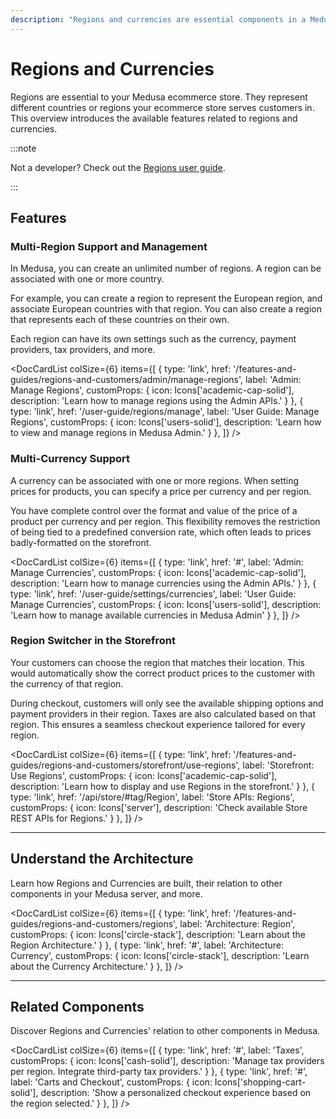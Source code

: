 ```yaml
---
description: "Regions and currencies are essential components in a Medusa ecommerce store. Learn about the available features and guides."
---
```



# Regions and Currencies

Regions are essential to your Medusa ecommerce store. They represent different countries or regions your ecommerce store serves customers in. This overview introduces the available features related to regions and currencies.

:::note

Not a developer? Check out the [Regions user guide](../../user-guide/regions/index.md).

:::

## Features

### Multi-Region Support and Management

In Medusa, you can create an unlimited number of regions. A region can be associated with one or more country.

For example, you can create a region to represent the European region, and associate European countries with that region. You can also create a region that represents each of these countries on their own.

Each region can have its own settings such as the currency, payment providers, tax providers, and more.

<DocCardList colSize={6} items={[
  {
    type: 'link',
    href: '/features-and-guides/regions-and-customers/admin/manage-regions',
    label: 'Admin: Manage Regions',
    customProps: {
      icon: Icons['academic-cap-solid'],
      description: 'Learn how to manage regions using the Admin APIs.'
    }
  },
  {
    type: 'link',
    href: '/user-guide/regions/manage',
    label: 'User Guide: Manage Regions',
    customProps: {
      icon: Icons['users-solid'],
      description: 'Learn how to view and manage regions in Medusa Admin.'
    }
  },
]} />

### Multi-Currency Support

A currency can be associated with one or more regions. When setting prices for products, you can specify a price per currency and per region.

You have complete control over the format and value of the price of a product per currency and per region. This flexibility removes the restriction of being tied to a predefined conversion rate, which often leads to prices badly-formatted on the storefront.

<DocCardList colSize={6} items={[
  {
    type: 'link',
    href: '#',
    label: 'Admin: Manage Currencies',
    customProps: {
      icon: Icons['academic-cap-solid'],
      description: 'Learn how to manage currencies using the Admin APIs.'
    }
  },
  {
    type: 'link',
    href: '/user-guide/settings/currencies',
    label: 'User Guide: Manage Currencies',
    customProps: {
      icon: Icons['users-solid'],
      description: 'Learn how to manage available currencies in Medusa Admin'
    }
  },
]} />

### Region Switcher in the Storefront

Your customers can choose the region that matches their location. This would automatically show the correct product prices to the customer with the currency of that region.

During checkout, customers will only see the available shipping options and payment providers in their region. Taxes are also calculated based on that region. This ensures a seamless checkout experience tailored for every region.

<DocCardList colSize={6} items={[
  {
    type: 'link',
    href: '/features-and-guides/regions-and-customers/storefront/use-regions',
    label: 'Storefront: Use Regions',
    customProps: {
      icon: Icons['academic-cap-solid'],
      description: 'Learn how to display and use Regions in the storefront.'
    }
  },
  {
    type: 'link',
    href: '/api/store/#tag/Region',
    label: 'Store APIs: Regions',
    customProps: {
      icon: Icons['server'],
      description: 'Check available Store REST APIs for Regions.'
    }
  },
]} />

---

## Understand the Architecture

Learn how Regions and Currencies are built, their relation to other components in your Medusa server, and more.

<DocCardList colSize={6} items={[
  {
    type: 'link',
    href: '/features-and-guides/regions-and-customers/regions',
    label: 'Architecture: Region',
    customProps: {
      icon: Icons['circle-stack'],
      description: 'Learn about the Region Architecture.'
    }
  },
  {
    type: 'link',
    href: '#',
    label: 'Architecture: Currency',
    customProps: {
      icon: Icons['circle-stack'],
      description: 'Learn about the Currency Architecture.'
    }
  },
]} />

---

## Related Components

Discover Regions and Currencies' relation to other components in Medusa.

<DocCardList colSize={6} items={[
  {
    type: 'link',
    href: '#',
    label: 'Taxes',
    customProps: {
      icon: Icons['cash-solid'],
      description: 'Manage tax providers per region. Integrate third-party tax providers.'
    }
  },
  {
    type: 'link',
    href: '#',
    label: 'Carts and Checkout',
    customProps: {
      icon: Icons['shopping-cart-solid'],
      description: 'Show a personalized checkout experience based on the region selected.'
    }
  },
]} />

